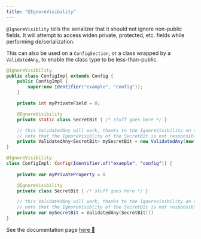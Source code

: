 ```yaml
---
title: "@IgnoreVisibility"
---
```


`@IgnoreVisiblity` tells the serializer that it should not ignore non-public fields. It will attempt to access widen private, protected, etc. fields while performing de/serialization.

<Callout variant="info">
This can also be used on a <code>ConfigSection</code>, or a class wrapped by a <code>ValidatedAny</code>, to enable the class type to be less-than-public.
</Callout>

<CodeTabs>

```java !!tabs Java
@IgnoreVisibility
public class ConfigImpl extends Config {
    public ConfigImpl {
        super(new Identifier("example", "config"));
    }

    private int myPrivateField = 0;

    @IgnoreVisibility
    private static class SecretBit { /* stuff goes here */ }

    // this ValidatedAny will work, thanks to the IgnoreVisibility on the SecretBit class. Otherwise the class would have to be public.
    // note that the IgnoreVisiblity of the SecretBit is not responsible for the mySecretBit visibiltity; that is handled by the ConfigImpl annotation
    private ValidatedAny<SecretBit> mySecretBit = new ValidatedAny(new SecretBit());
}
```

```kotlin !!tabs Kotlin
@IgnoreVisibility
class ConfigImpl: Config(Identifier.of("example", "config")) {
    
    private var myPrivateProperty = 0

    @IgnoreVisibility
    private class SecretBit { /* stuff goes here */ }

    // this ValidatedAny will work, thanks to the IgnoreVisibility on the SecretBit class. Otherwise the class would have to be public.
    // note that the IgnoreVisiblity of the SecretBit is not responsible for the mySecretBit visibiltity; that is handled by the ConfigImpl annotation
    private var mySecretBit = ValidatedAny(SecretBit())
}
```

</CodeTabs>

<Callout>
See the documentation page <a target="_blank" rel="noopener" href="https://fzzyhmstrs.github.io/fconfig/-fzzy%20-config/me.fzzyhmstrs.fzzy_config.annotations/-ignore-visibility/index.html">here 🔗</a>
</Callout>